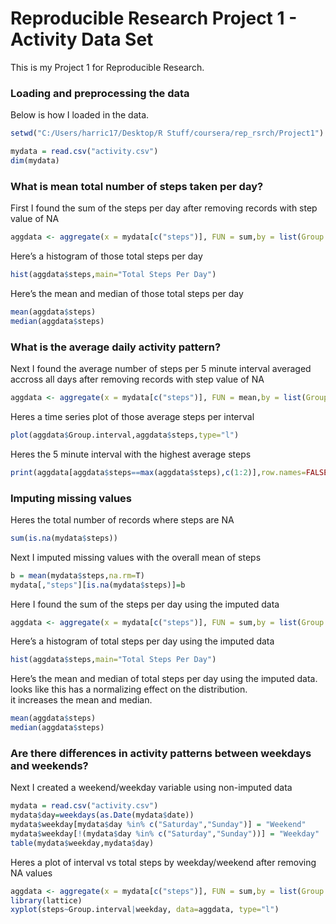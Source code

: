 Reproducible Research Project 1 - Activity Data Set
========================================================

This is my Project 1 for Reproducible Research.

### Loading and preprocessing the data

Below is how I loaded in the data.
```r
setwd("C:/Users/harric17/Desktop/R Stuff/coursera/rep_rsrch/Project1")
```

```r
mydata = read.csv("activity.csv")
dim(mydata)
```


### What is mean total number of steps taken per day?

First I found the sum of the steps per day after removing records with step value of NA
```r
aggdata <- aggregate(x = mydata[c("steps")], FUN = sum,by = list(Group.date = mydata$date),na.rm=TRUE)
```

Here's a histogram of those total steps per day

```r
hist(aggdata$steps,main="Total Steps Per Day")
```

Here's the mean and median of those total steps per day
```r
mean(aggdata$steps)
median(aggdata$steps)
```

### What is the average daily activity pattern?

Next I found the average number of steps per 5 minute interval averaged accross all days after removing records with step value of NA

```r
aggdata <- aggregate(x = mydata[c("steps")], FUN = mean,by = list(Group.interval = mydata$interval),na.rm=TRUE)
```

Heres a time series plot of those average steps per interval

```r
plot(aggdata$Group.interval,aggdata$steps,type="l")
```

Heres the 5 minute interval with the highest average steps

```r
print(aggdata[aggdata$steps==max(aggdata$steps),c(1:2)],row.names=FALSE)
```

### Imputing missing values

Heres the total number of records where steps are NA
```r
sum(is.na(mydata$steps))
```

Next I imputed missing values with the overall mean of steps

```r
b = mean(mydata$steps,na.rm=T)
mydata[,"steps"][is.na(mydata$steps)]=b
```

Here I found the sum of the steps per day using the imputed data
```r
aggdata <- aggregate(x = mydata[c("steps")], FUN = sum,by = list(Group.date = mydata$date),na.rm=TRUE)
```

Here's a histogram of total steps per day using the imputed data
```r
hist(aggdata$steps,main="Total Steps Per Day")
```

Here's the mean and median of total steps per day using the imputed data. looks like this has a normalizing effect on the distribution.  
it increases the mean and median.
```r
mean(aggdata$steps)
median(aggdata$steps)
```

### Are there differences in activity patterns between weekdays and weekends?

Next I created a weekend/weekday variable using non-imputed data
```r
mydata = read.csv("activity.csv")
mydata$day=weekdays(as.Date(mydata$date))
mydata$weekday[mydata$day %in% c("Saturday","Sunday")] = "Weekend"
mydata$weekday[!(mydata$day %in% c("Saturday","Sunday"))] = "Weekday"
table(mydata$weekday,mydata$day)
```

Heres a plot of interval vs total steps by weekday/weekend after removing NA values
```r
aggdata <- aggregate(x = mydata[c("steps")], FUN = sum,by = list(Group.interval = mydata$interval, weekday=mydata$weekday),na.rm=TRUE)
library(lattice)
xyplot(steps~Group.interval|weekday, data=aggdata, type="l")

```




